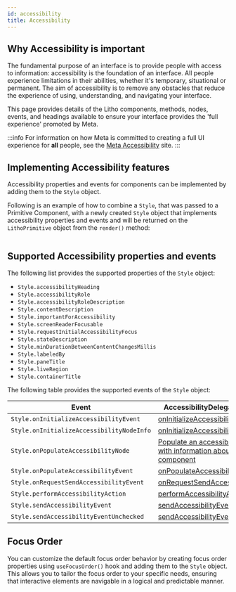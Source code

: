 ```yaml
---
id: accessibility
title: Accessibility
---
```


## Why Accessibility is important

The fundamental purpose of an interface is to provide people with access to information: accessibility is the foundation of an interface. All people experience limitations in their abilities, whether it's temporary, situational or permanent. The aim of accessibility is to remove any obstacles that reduce the experience of using, understanding, and navigating your interface.

This page provides details of the Litho components, methods, nodes, events, and headings available to ensure your interface provides the 'full experience' promoted by Meta.

:::info
For information on how Meta is committed to creating a full UI experience for **all** people, see the [Meta Accessibility](https://en-gb.facebook.com/accessibility/) site.
:::

## Implementing Accessibility features

Accessibility properties and events for components can be implemented by adding them to the `Style` object.

Following is an example of how to combine a `Style`, that was passed to a Primitive Component, with a newly created `Style` object that implements accessibility properties and events and will be returned on the `LithoPrimitive` object from the `render()` method:

```kotlin file=sample/src/main/java/com/facebook/samples/litho/kotlin/primitives/SimpleImageViewWithAccessibilityPrimitiveComponent.kt start=start_simple_primitive_component_with_a11y_example end=end_simple_primitive_component_with_a11y_example
```

## Supported Accessibility properties and events

The following list provides the supported properties of the `Style` object:

* `Style.accessibilityHeading`
* `Style.accessibilityRole`
* `Style.accessibilityRoleDescription`
* `Style.contentDescription`
* `Style.importantForAccessibility`
* `Style.screenReaderFocusable`
* `Style.requestInitialAccessibilityFocus`
* `Style.stateDescription`
* `Style.minDurationBetweenContentChangesMillis`
* `Style.labeledBy`
* `Style.paneTitle`
* `Style.liveRegion`
* `Style.containerTitle`

The following table provides the supported events of the `Style` object:

| Event | AccessibilityDelegate method |
| ----- | ---------------------------- |
| `Style.onInitializeAccessibilityEvent`    | <a href="https://developer.android.com/reference/kotlin/androidx/core/view/AccessibilityDelegateCompat#onInitializeAccessibilityEvent(android.view.View,android.view.accessibility.AccessibilityEvent)">onInitializeAccessibilityEvent</a> |
| `Style.onInitializeAccessibilityNodeInfo` | <a href="https://developer.android.com/reference/kotlin/androidx/core/view/AccessibilityDelegateCompat#onInitializeAccessibilityNodeInfo(android.view.View,androidx.core.view.accessibility.AccessibilityNodeInfoCompat)">onInitializeAccessibilityNodeInfo</a> |
| `Style.onPopulateAccessibilityNode`       | <a href="https://fburl.com/onpopulateaccessibilitynode">Populate an accessibility node with information about the component</a> |
| `Style.onPopulateAccessibilityEvent`      | <a href="https://developer.android.com/reference/kotlin/androidx/core/view/AccessibilityDelegateCompat#onPopulateAccessibilityEvent(android.view.View,android.view.accessibility.AccessibilityEvent)">onPopulateAccessibilityEvent</a> |
| `Style.onRequestSendAccessibilityEvent`   | <a href="https://developer.android.com/reference/kotlin/androidx/core/view/AccessibilityDelegateCompat#onRequestSendAccessibilityEvent(android.view.ViewGroup,android.view.View,android.view.accessibility.AccessibilityEvent)">onRequestSendAccessibilityEvent</a> |
| `Style.performAccessibilityAction`        | <a href="https://developer.android.com/reference/kotlin/androidx/core/view/AccessibilityDelegateCompat#performAccessibilityAction(android.view.View,int,android.os.Bundle)">performAccessibilityAction</a> |
| `Style.sendAccessibilityEvent`            | <a href="https://developer.android.com/reference/kotlin/androidx/core/view/AccessibilityDelegateCompat#sendAccessibilityEvent(android.view.View,int)">sendAccessibilityEvent</a> |
| `Style.sendAccessibilityEventUnchecked`   | <a href="https://developer.android.com/reference/kotlin/androidx/core/view/AccessibilityDelegateCompat#sendAccessibilityEventUnchecked(android.view.View,android.view.accessibility.AccessibilityEvent)">sendAccessibilityEventUnchecked</a> |


## Focus Order

You can customize the default focus order behavior by creating focus order properties using `useFocusOrder()` hook and adding them to the `Style` object. This allows you to tailor the focus order to your specific needs, ensuring that interactive elements are navigable in a logical and predictable manner.

```kotlin file=sample/src/main/java/com/facebook/samples/litho/kotlin/accessibility/FocusOrderComponent.kt start=start_focusorder_a11y_example end=end_focusorder_a11y_example
```
